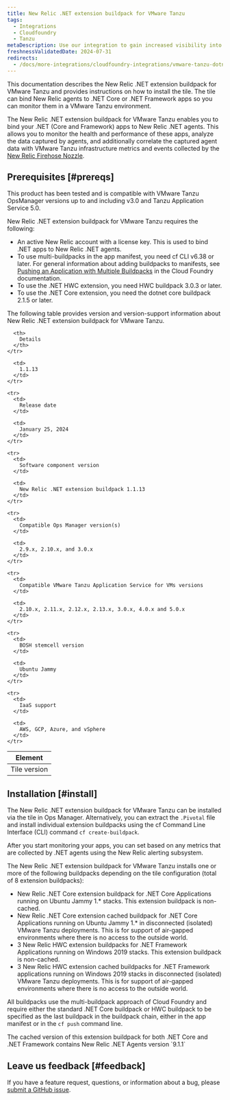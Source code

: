 ```yaml
---
title: New Relic .NET extension buildpack for VMware Tanzu
tags:
  - Integrations
  - Cloudfoundry
  - Tanzu
metaDescription: Use our integration to gain increased visibility into the performance of your VMware Tanzu environment.
freshnessValidatedDate: 2024-07-31
redirects:
  - /docs/more-integrations/cloudfoundry-integrations/vmware-tanzu-dotnet-buildpack-integration
---
```


This documentation describes the New Relic .NET extension buildpack for VMware Tanzu and provides instructions on how to install the tile. The tile can bind New Relic agents to .NET Core or .NET Framework apps so you can monitor them in a VMware Tanzu environment.

The New Relic .NET extension buildpack for VMware Tanzu enables you to bind your .NET (Core and Framework) apps to New Relic .NET agents. This allows you to monitor the health and performance of these apps, analyze the data captured by agents, and additionally correlate the captured agent data with
VMware Tanzu infrastructure metrics and events collected by the [New Relic Firehose Nozzle](https://network.pivotal.io/products/nr-firehose-nozzle/).

## Prerequisites [#prereqs]

This product has been tested and is compatible with VMware Tanzu OpsManager versions up to and including v3.0 and Tanzu Application Service 5.0.

New Relic .NET extension buildpack for VMware Tanzu requires the following:

* An active New Relic account with a license key. This is used to bind .NET apps to New Relic .NET agents.
* To use multi-buildpacks in the app manifest, you need cf CLI v6.38 or later.
  For general information about adding buildpacks to manifests, see [Pushing an Application with Multiple Buildpacks](https://docs.pivotal.io/application-service/buildpacks/use-multiple-buildpacks.html) in the Cloud Foundry documentation.
* To use the .NET HWC extension, you need HWC buildpack 3.0.3 or later.
* To use the .NET Core extension, you need the dotnet core buildpack 2.1.5 or later.

The following table provides version and version-support information about New Relic .NET extension buildpack for VMware Tanzu.

<table>
  <thead>
    <tr>
      <th>
        Element
      </th>

      <th>
        Details
      </th>
    </tr>
  </thead>

  <tbody>
    <tr>
      <td>
        Tile version
      </td>

      <td>
        1.1.13
      </td>
    </tr>

    <tr>
      <td>
        Release date
      </td>

      <td>
        January 25, 2024
      </td>
    </tr>

    <tr>
      <td>
        Software component version
      </td>

      <td>
        New Relic .NET extension buildpack 1.1.13
      </td>
    </tr>

    <tr>
      <td>
        Compatible Ops Manager version(s)
      </td>

      <td>
        2.9.x, 2.10.x, and 3.0.x
      </td>
    </tr>

    <tr>
      <td>
        Compatible VMware Tanzu Application Service for VMs versions
      </td>

      <td>
        2.10.x, 2.11.x, 2.12.x, 2.13.x, 3.0.x, 4.0.x and 5.0.x
      </td>
    </tr>

    <tr>
      <td>
        BOSH stemcell version
      </td>

      <td>
        Ubuntu Jammy
      </td>
    </tr>

    <tr>
      <td>
        IaaS support
      </td>

      <td>
        AWS, GCP, Azure, and vSphere
      </td>
    </tr>
  </tbody>
</table>

## Installation  [#install]

The New Relic .NET extension buildpack for VMware Tanzu can be installed via the tile in Ops Manager. Alternatively, you can extract the `.Pivotal` file and install individual extension buildpacks using the cf Command Line Interface (CLI) command `cf create-buildpack`.

After you start monitoring your apps, you can set <InlinePopover type="alerts"/> based on any metrics that are collected by .NET agents using the New Relic alerting subsystem.

The New Relic .NET extension buildpack for VMware Tanzu installs one or more of the following buildpacks depending on the tile configuration (total of 8 extension buildpacks):

* New Relic .NET Core extension buildpack for .NET Core Applications running on Ubuntu Jammy 1.\* stacks. This extension buildpack is non-cached.
* New Relic .NET Core extension cached buildpack for .NET Core Applications running on Ubuntu Jammy 1.\* in disconnected (isolated) VMware Tanzu deployments. This is for support of air-gapped environments where there is no access to the outside world.
* 3 New Relic HWC extension buildpacks for .NET Framework Applications running on Windows 2019 stacks. This extension buildpack is non-cached.
* 3 New Relic HWC extension cached buildpacks for .NET Framework applications running on Windows 2019 stacks in disconnected (isolated) VMware Tanzu deployments. This is for support of air-gapped environments where there is no access to the outside world.

All buildpacks use the multi-buildpack approach of Cloud Foundry and require either the standard .NET Core buildpack or HWC buildpack to be specified as the last buildpack in the buildpack chain, either in the app manifest or in the `cf push` command line.

<Callout variant="important">
  The cached version of this extension buildpack for both .NET Core and .NET Framework contains New Relic .NET Agents version `9.1.1`
</Callout>

## Leave us feedback [#feedback]

If you have a feature request, questions, or information about a bug, please [submit a GitHub issue](https://github.com/newrelic/newrelic-dotnet-buildpack-tile/issues).
